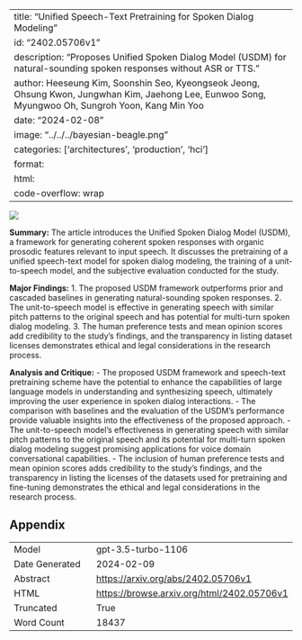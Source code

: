 
---
title: "Unified Speech-Text Pretraining for Spoken Dialog Modeling"
id: "2402.05706v1"
description: "Proposes Unified Spoken Dialog Model (USDM) for natural-sounding spoken responses without ASR or TTS."
author: Heeseung Kim, Soonshin Seo, Kyeongseok Jeong, Ohsung Kwon, Jungwhan Kim, Jaehong Lee, Eunwoo Song, Myungwoo Oh, Sungroh Yoon, Kang Min Yoo
date: "2024-02-08"
image: "../../../bayesian-beagle.png"
categories: ['architectures', 'production', 'hci']
format:
  html:
    code-overflow: wrap
---

![](../../../bayesian-beagle.png)

**Summary:**
The article introduces the Unified Spoken Dialog Model (USDM), a framework for generating coherent spoken responses with organic prosodic features relevant to input speech. It discusses the pretraining of a unified speech-text model for spoken dialog modeling, the training of a unit-to-speech model, and the subjective evaluation conducted for the study.

**Major Findings:**
1. The proposed USDM framework outperforms prior and cascaded baselines in generating natural-sounding spoken responses.
2. The unit-to-speech model is effective in generating speech with similar pitch patterns to the original speech and has potential for multi-turn spoken dialog modeling.
3. The human preference tests and mean opinion scores add credibility to the study's findings, and the transparency in listing dataset licenses demonstrates ethical and legal considerations in the research process.

**Analysis and Critique:**
- The proposed USDM framework and speech-text pretraining scheme have the potential to enhance the capabilities of large language models in understanding and synthesizing speech, ultimately improving the user experience in spoken dialog interactions.
- The comparison with baselines and the evaluation of the USDM's performance provide valuable insights into the effectiveness of the proposed approach.
- The unit-to-speech model's effectiveness in generating speech with similar pitch patterns to the original speech and its potential for multi-turn spoken dialog modeling suggest promising applications for voice domain conversational capabilities.
- The inclusion of human preference tests and mean opinion scores adds credibility to the study's findings, and the transparency in listing the licenses of the datasets used for pretraining and fine-tuning demonstrates the ethical and legal considerations in the research process.

## Appendix

|          |          |
|----------|----------|
| Model     | gpt-3.5-turbo-1106       |
| Date Generated     | 2024-02-09       |
| Abstract | [https://arxiv.org/abs/2402.05706v1](https://arxiv.org/abs/2402.05706v1)        |
| HTML     | [https://browse.arxiv.org/html/2402.05706v1](https://browse.arxiv.org/html/2402.05706v1)       |
| Truncated       | True       |
| Word Count       | 18437       |